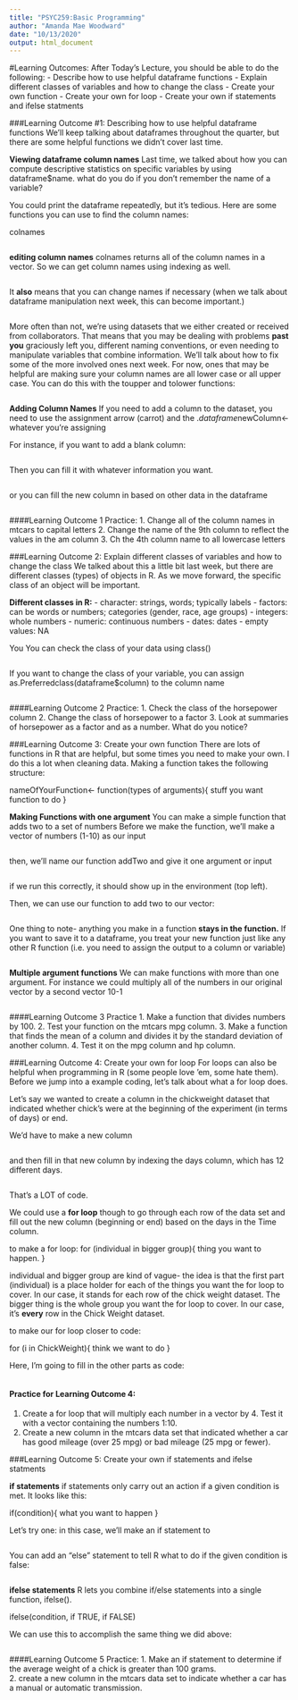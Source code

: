 ```yaml
---
title: "PSYC259:Basic Programming"
author: "Amanda Mae Woodward"
date: "10/13/2020"
output: html_document
---
```


#Learning Outcomes: 
After Today's Lecture, you should be able to do the following: 
- Describe how to use helpful dataframe functions
- Explain different classes of variables and how to change the class
- Create your own function 
- Create your own for loop
- Create your own if statements and ifelse statments

###Learning Outcome #1: Describing how to use helpful dataframe functions
We'll keep talking about dataframes throughout the quarter, but there are some helpful functions we didn't cover last time. 

**Viewing dataframe column names**
Last time, we talked about how you can compute descriptive statistics on specific variables by using dataframe$name. what do you do if you don't remember the name of a variable? 

You could print the dataframe repeatedly, but it's tedious. Here are some functions you can use to find the column names:

colnames
```r
```

**editing column names**
colnames returns all of the column names in a vector. So we can get column names using indexing as well. 
```r
```

It **also** means that you can change names if necessary (when we talk about dataframe manipulation next week, this can become important.)
```r
```

More often than not, we're using datasets that we either created or received from collaborators. That means that you may be dealing with problems **past you** graciously left you, different naming conventions, or even needing to manipulate variables that combine information. We'll talk about how to fix some of the more involved ones next week. For now, ones that may be helpful are making sure your column names are all lower case or all upper case. You can do this with the toupper and tolower functions:

```r

```

**Adding Column Names** 
If you need to add a column to the dataset, you need to use the assignment arrow (carrot) and the $. 
dataframe$newColumn<- whatever you're assigning

For instance, if you want to add a blank column:
```r

```
Then you can fill it with whatever information you want. 
```r

```
or you can fill the new column in based on other data in the dataframe
```r

```

####Learning Outcome 1 Practice: 
1. Change all of the column names in mtcars to capital letters
2. Change the name of the 9th column to reflect the values in the am column
3. Ch the 4th column name to all lowercase letters 

###Learning Outcome 2: Explain different classes of variables and how to change the class
We talked about this a little bit last week, but there are different classes (types) of objects in R. As we move forward, the specific class of an object will be important. 

**Different classes in R:** 
- character: strings, words; typically labels
- factors: can be words or numbers; categories (gender, race, age groups)
- integers: whole numbers
- numeric: continuous numbers 
- dates: dates
- empty values: NA

You 
You can check the class of your data using class()
```r

```

If you want to change the class of your variable, you can assign as.Preferredclass(dataframe$column) to the column name
```r

```

####Learning Outcome 2 Practice:
1. Check the class of the horsepower column
2. Change the class of horsepower to a factor
3. Look at summaries of horsepower as a factor and as a number. What do you notice? 

###Learning Outcome 3: Create your own function
There are lots of functions in R that are helpful, but some times you need to make your own. I do this a lot when cleaning data.
Making a function takes the following structure: 


nameOfYourFunction<- function(types of arguments){
stuff you want function to do
}

**Making Functions with one argument**
You can make a simple function that adds two to a set of numbers
Before we make the function, we'll make a vector of numbers (1-10) as our input
```r

```

then, we'll name our function addTwo and give it one argument or input
```r

```
if we run this correctly, it should show up in the environment (top left). 

Then, we can use our function to add two to our vector:
```r

```

One thing to note- anything you make in a function **stays in the function.** If you want to save it to a dataframe, you treat your new function just like any other R function (i.e. you need to assign the output to a column or variable)
```r

```

**Multiple argument functions**
We can make functions with more than one argument. For instance we could multiply all of the numbers in our original vector by a second vector 10-1
```r
```

####Learning Outcome 3 Practice
1. Make a function that divides numbers by 100. 
2. Test your function on the mtcars mpg column.
3. Make a function that finds the mean of a column and divides it by the standard deviation of another column.
4. Test it on the mpg column and hp column. 

###Learning Outcome 4: Create your own for loop
For loops can also be helpful when programming in R (some people love 'em, some hate them). Before we jump into a example coding, let's talk about what a for loop does. 

Let's say we wanted to create a column in the chickweight dataset that indicated whether chick's were at the beginning of the experiment (in terms of days) or end. 

We'd have to make a new column
```r

```
and then fill in that new column by indexing the days column, which has 12 different days. 
```r

```
That's a LOT of code. 

We could use a **for loop** though to go through each row of the data set and fill out the new column (beginning or end) based on the days in the Time column.

to make a for loop: 
for (individual in bigger group){
thing you want to happen. 
}

individual and bigger group are kind of vague- the idea is that the first part (individual) is a place holder for each of the things you want the for loop to cover. In our case, it stands for each row of the chick weight dataset. The bigger thing is the whole group you want the for loop to cover. In our case, it's **every** row in the Chick Weight dataset. 

to make our for loop closer to code:

for (i in ChickWeight){
think we want to do
}

Here, I'm going to fill in the other parts as code: 
```r
```

#### Practice for Learning Outcome 4: 
1. Create a for loop that will multiply each number in a vector by 4. Test it with a vector containing the numbers 1:10. 
2. Create a new column in the mtcars data set that indicated whether a car has good mileage (over 25 mpg) or bad mileage (25 mpg or fewer).  

###Learning Outcome 5: Create your own if statements and ifelse statments

**if statements**
if statements only carry out an action if a given condition is met.
It looks like this: 

if(condition){
what you want to happen 
}

Let's try one: in this case, we'll make an if statement to 
```r
```
You can add an "else" statement to tell R what to do if the given condition is false: 
```r
```

**ifelse statements**
R lets you combine if/else statements into a single function, ifelse(). 

ifelse(condition, if TRUE, if FALSE)

We can use this to accomplish the same thing we did above:
```r
```

####Learning Outcome 5 Practice: 
1. Make an if statement to determine if the average weight of a chick is greater than 100 grams.  
2. create a new column in the mtcars data set to indicate whether a car has a manual or automatic transmission. 


